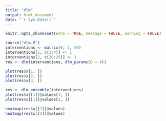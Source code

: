 ```yaml
---
title: "dlm"
output: html_document
date: "`r Sys.Date()`"
---
```


```r
knitr::opts_chunk$set(echo = TRUE, message = FALSE, warning = FALSE)
```

```r
source("dlm.R")
interventions <- matrix(0, 2, 50)
interventions[1, c(3:4)] <- 1
interventions[2, c(20:25)] <- 1
res <- dlm(interventions, dlm_params(Q = 4))

plot(res$x[1, ])
plot(res$x[2, ])
plot(res$x[3, ])

res <- dlm_ensemble(interventions)
plot(res$x[[1]]@values[1, ])
plot(res$x[[1]]@values[2, ])

heatmap(res$x[[1]]@values)
heatmap(res$x[[2]]@values)
```